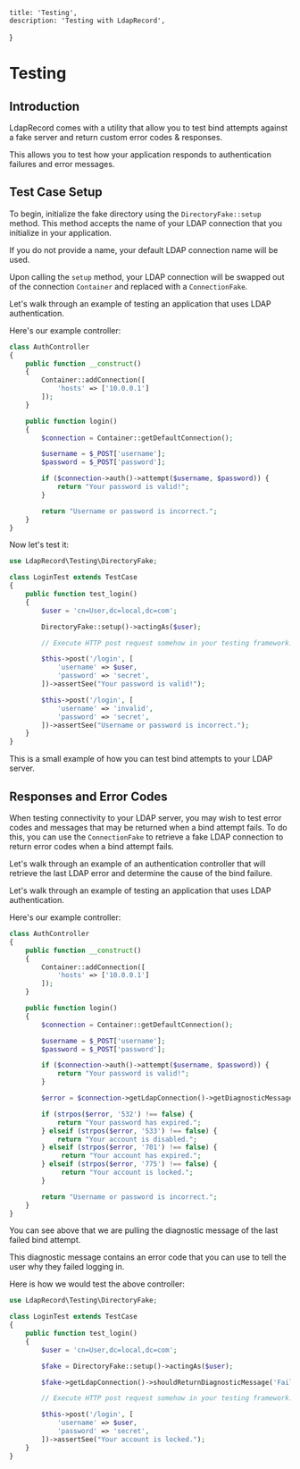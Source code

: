     title: 'Testing',
    description: 'Testing with LdapRecord',
}

# Testing

## Introduction

LdapRecord comes with a utility that allow you to test bind attempts
against a fake server and return custom error codes & responses.

This allows you to test how your application responds to authentication failures and error messages.

## Test Case Setup

To begin, initialize the fake directory using the `DirectoryFake::setup` method. This method
accepts the name of your LDAP connection that you initialize in your application.

If you do not provide a name, your default LDAP connection name will be used.

Upon calling the `setup` method, your LDAP connection will be swapped out of the
connection `Container` and replaced with a `ConnectionFake`.

Let's walk through an example of testing an application that uses LDAP authentication.

Here's our example controller:

```php
class AuthController
{
    public function __construct()
    {
        Container::addConnection([
            'hosts' => ['10.0.0.1']
        ]);
    }

    public function login()
    {
        $connection = Container::getDefaultConnection();

        $username = $_POST['username'];
        $password = $_POST['password'];

        if ($connection->auth()->attempt($username, $password)) {
            return "Your password is valid!";
        }

        return "Username or password is incorrect.";
    }
}
```

Now let's test it:

```php
use LdapRecord\Testing\DirectoryFake;

class LoginTest extends TestCase
{
    public function test_login()
    {
        $user = 'cn=User,dc=local,dc=com';

        DirectoryFake::setup()->actingAs($user);

        // Execute HTTP post request somehow in your testing framework...

        $this->post('/login', [
            'username' => $user,
            'password' => 'secret',
        ])->assertSee("Your password is valid!");

        $this->post('/login', [
            'username' => 'invalid',
            'password' => 'secret',
        ])->assertSee("Username or password is incorrect.");
    }
}
```

This is a small example of how you can test bind attempts to your LDAP server.

## Responses and Error Codes

When testing connectivity to your LDAP server, you may wish to test error codes and
messages that may be returned when a bind attempt fails. To do this, you can
use the `ConnectionFake` to retrieve a fake LDAP connection to return
error codes when a bind attempt fails.

Let's walk through an example of an authentication controller that will
retrieve the last LDAP error and determine the cause of the bind
failure.

Let's walk through an example of testing an application that uses LDAP authentication.

Here's our example controller:

```php
class AuthController
{
    public function __construct()
    {
        Container::addConnection([
            'hosts' => ['10.0.0.1']
        ]);
    }

    public function login()
    {
        $connection = Container::getDefaultConnection();

        $username = $_POST['username'];
        $password = $_POST['password'];

        if ($connection->auth()->attempt($username, $password)) {
            return "Your password is valid!";
        }

        $error = $connection->getLdapConnection()->getDiagnosticMessage();

        if (strpos($error, '532') !== false) {
            return "Your password has expired.";
        } elseif (strpos($error, '533') !== false) {
            return "Your account is disabled.";
        } elseif (strpos($error, '701') !== false) {
             return "Your account has expired.";
        } elseif (strpos($error, '775') !== false) {
             return "Your account is locked.";
        }

        return "Username or password is incorrect.";
    }
}
```

You can see above that we are pulling the diagnostic message of the last failed bind attempt.

This diagnostic message contains an error code that you can use to tell the user why they failed logging in.

Here is how we would test the above controller:

```php
use LdapRecord\Testing\DirectoryFake;

class LoginTest extends TestCase
{
    public function test_login()
    {
        $user = 'cn=User,dc=local,dc=com';

        $fake = DirectoryFake::setup()->actingAs($user);

        $fake->getLdapConnection()->shouldReturnDiagnosticMessage('Failed: 775');

        // Execute HTTP post request somehow in your testing framework...

        $this->post('/login', [
            'username' => $user,
            'password' => 'secret',
        ])->assertSee("Your account is locked.");
    }
}
```
